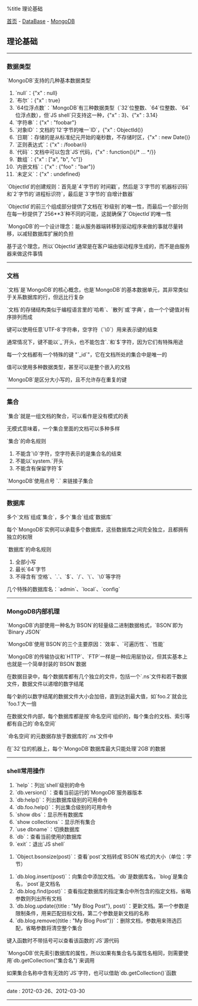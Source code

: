 %title 理论基础

[[../../../index|首页]] - [[../index|DataBase]] - [[index|MongoDB]]
==理论基础==
----
===数据类型===

`MongoDB`支持的几种基本数据类型
# `null`：{"x" : null}
# `布尔`：{"x" : true}
# `64位浮点数`：`MongoDB`有三种数据类型（`32`位整数、`64`位整数、`64`位浮点数），但`JS shell`只支持这一种，{"x" : 3}、{"x" : 3.14}
# `字符串`：{"x" : "foobar"}
# `对象ID`：文档的`12`字节的唯一`ID`，{"x" : ObjectId()}
# `日期`：存储的是从标准纪元开始的毫秒数，不存储时区，{"x" : new Date()}
# `正则表达式`：{"x" : /foobar/i}
# `代码`：文档中可以包含`JS`代码，{"x" : function(){/* ... */}}
# `数组`：{"x" : ["a", "b", "c"]}
# `内嵌文档`：{"x" : {"foo" : "bar"}}
# `未定义`：{"x" : undefined}

`ObjectId`的创建规则：首先是`4`字节的`时间戳`，然后是`3`字节的`机器标识码`和`2`字节的`进程标识符`，最后是`3`字节的`自增计数器`

`ObjectId`的前三个组成部分提供了文档在`秒级别`的唯一性，而最后一个部分则在每一秒提供了`256**3`种不同的可能，这就确保了`ObjectId`的唯一性

`MongoDB`的一个设计理念：能从服务器端转移到驱动程序来做的事就尽量转移，以减轻数据库扩展的负担

基于这个理念，所以`ObjectId`通常是在客户端由驱动程序生成的，而不是由服务器来做这件事情
----
===文档===

`文档`是`MongoDB`的核心概念，也是`MongoDB`的基本数据单元，其非常类似于关系数据库的行，但远比行复杂

`文档`的存储结构类似于编程语言里的`哈希`、`散列`或`字典`，由一个个键值对有序排列而成

键可以使用任意`UTF-8`字符串，空字符（`\0`）用来表示键的结束

通常情况下，键不能以`_`开头，也不能包含`.`和`$`字符，因为它们有特殊用途

每一个文档都有一个特殊的键 "`_id`"，它在文档所处的集合中是唯一的

值可以使用多种数据类型，甚至可以是整个嵌入的文档

`MongoDB`是区分大小写的，且不允许存在重复的键
----
===集合===

`集合`就是一组文档的聚合，可以看作是没有模式的表

无模式意味着，一个集合里面的文档可以多种多样

`集合`的命名规则
# 不能含`\0`字符，空字符表示的是集合名的结束
# 不能以`system.`开头
# 不能含有保留字符`$`

`MongoDB`使用点号 `.` 来链接子集合
----
===数据库===

多个`文档`组成`集合`，多个`集合`组成`数据库`

每个`MongoDB`实例可以承载多个数据库，这些数据库之间完全独立，且都拥有独立的权限

`数据库`的命名规则
# 全部小写
# 最长`64`字节
# 不得含有`空格`、`.`、`$`、`/`、`\`、`\0`等字符

几个特殊的数据库名：`admin`、`local`、`config`
----
===MongoDB内部机理===

`MongoDB`内部使用一种名为`BSON`的轻量级二进制数据格式，`BSON`即为`Binary JSON`

`MongoDB`使用`BSON`的三个主要原因：`效率`、`可遍历性`、`性能`

`MongoDB`的传输协议和`HTTP`、`FTP`一样是一种应用层协议，但其实基本上也就是一个简单封装的`BSON`数据

在数据目录中，每个数据库都有几个独立的文件，包括一个`.ns`文件和若干数据文件，数据文件以递增的数字结尾

每个新的以数字结尾的数据文件大小会加倍，直到达到最大值，如`foo.2`就会比`foo.1`大一倍

在数据文件内部，每个数据库都是按`命名空间`组织的，每个集合的文档、索引等都有自己的`命名空间`

`命名空间`的元数据存放于数据库的`.ns`文件中

在`32`位的机器上，每个`MongoDB`数据库最大只能处理`2GB`的数据
----
===shell常用操作===

# `help`：列出`shell`级别的命令
# `db.version()`：查看当前运行的`MongoDB`服务器版本
# `db:help()`：列出数据库级别的可用命令
# `db.foo.help()`：列出集合级别的可用命令
# `show dbs`：显示所有数据库
# `show collections`：显示所有集合
# `use dbname`：切换数据库
# `db`：查看当前使用的数据库
# `exit`：退出`JS shell`

# `Object.bsonsize(post)`：查看`post`文档转成`BSON`格式的大小（单位：字节）

# `db.blog.insert(post)`：向集合中添加文档。`db`是数据库名，`blog`是集合名，`post`是文档名
# `db.blog.find(post)`：查看指定数据库的指定集合中所包含的指定文档，省略参数则列出所有文档
# `db.blog.update({title : "My Blog Post"}, post)`：更新文档。第一个参数是限制条件，用来匹配目标文档，第二个参数是新文档的名称
# `db.blog.remove({title : "My Blog Post"})`：删除文档，参数用来筛选匹配，省略参数将清空整个集合

键入函数时不带括号可以查看该函数的`JS`源代码

`MongoDB`优先索引数据库的属性，所以如果有集合名与属性名相同，则需要使用`db.getCollection("集合名")`来调用

如果集合名称中含有无效的`JS`字符，也可以借助`db.getCollection()`函数
----
<red>date</red> : 2012-03-26、2012-03-30
----
